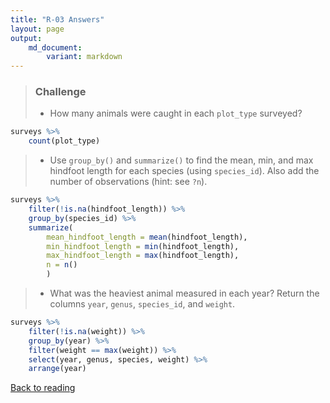 ```yaml
---
title: "R-03 Answers"
layout: page
output: 
    md_document:
        variant: markdown
---
```


> ### Challenge
>
> * How many animals were caught in each `plot_type` surveyed?

```r
surveys %>%
    count(plot_type) 
```

> * Use `group_by()` and `summarize()` to find the mean, min, and max hindfoot
> length for each species (using `species_id`). Also add the number of
> observations (hint: see `?n`).

```r
surveys %>%
    filter(!is.na(hindfoot_length)) %>%
    group_by(species_id) %>%
    summarize(
        mean_hindfoot_length = mean(hindfoot_length),
        min_hindfoot_length = min(hindfoot_length),
        max_hindfoot_length = max(hindfoot_length),
        n = n()
        )
```

> * What was the heaviest animal measured in each year? Return the columns `year`,
> `genus`, `species_id`, and `weight`.

```r
surveys %>%
    filter(!is.na(weight)) %>%
    group_by(year) %>%
    filter(weight == max(weight)) %>%
    select(year, genus, species, weight) %>%
    arrange(year)
```

[Back to reading](../../R-03-dplyr)